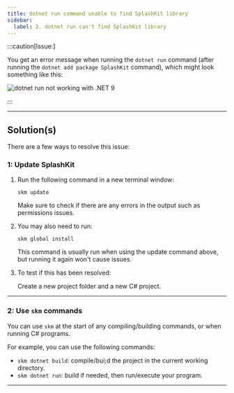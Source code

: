 ---
title: dotnet run command unable to find SplashKit library
sidebar:
  label: 2. dotnet run can't find SplashKit library
---


:::caution[Issue:]

You get an error message when running the `dotnet run` command (after running the `dotnet add package SplashKit` command), which might look something like this:

![dotnet run not working with .NET 9](/images/troubleshoot/macos/dotnet-9-issue.png)

:::

---

## Solution(s)

There are a few ways to resolve this issue:

### 1: Update SplashKit

<Steps>

1. Run the following command in a new terminal window:

    ```shell
    skm update
    ```

    Make sure to check if there are any errors in the output such as permissions issues.

2. You may also need to run:

    ```shell
    skm global install
    ```

    This command is usually run when using the update command above, but running it again won't cause issues.

3. To test if this has been resolved:

    Create a new project folder and a new C# project.

</Steps>

---

### 2: Use `skm` commands

You can use `skm` at the start of any compiling/building commands, or when running C# programs.

For example, you can use the following commands:

- `skm dotnet build`: compile/bui;d the project in the current working directory.
- `skm dotnet run`: build if needed, then run/execute your program.

---
